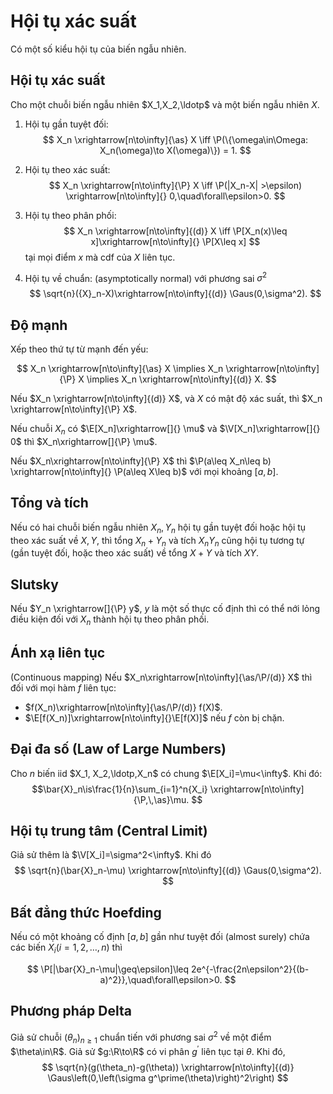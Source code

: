 # Hội tụ xác suất

Có một số kiểu hội tụ của biến ngẫu nhiên.

## Hội tụ xác suất
::: {#def-conv-proba}
Cho một chuỗi biến ngẫu nhiên $X_1,X_2,\ldotp$
và một biến ngẫu nhiên $X$.

1. Hội tụ gần tuyệt đối:
$$
X_n \xrightarrow[n\to\infty]{\as} X \iff
\P(\{\omega\in\Omega: X_n(\omega)\to X(\omega)\}) = 1.
$$

2. Hội tụ theo xác suất:
$$
X_n \xrightarrow[n\to\infty]{\P} X \iff
\P(|X_n-X| >\epsilon)
\xrightarrow[n\to\infty]{}
0,\quad\forall\epsilon>0.
$$

3. Hội tụ theo phân phối:
$$
X_n \xrightarrow[n\to\infty]{(d)} X \iff
\P[X_n(x)\leq x]\xrightarrow[n\to\infty]{} \P[X\leq x]
$$
tại mọi điểm $x$ mà cdf của $X$ liên tục.

4. Hội tụ về chuẩn:
(asymptotically normal)
với phương sai
$\sigma^2$
$$
\sqrt{n}({X}_n-X)\xrightarrow[n\to\infty]{(d)}
\Gaus(0,\sigma^2).
$$
:::

## Độ mạnh
:::{#thm-strength}

Xếp theo thứ tự từ mạnh đến yếu:

$$
X_n \xrightarrow[n\to\infty]{\as} X \implies
X_n \xrightarrow[n\to\infty]{\P} X \implies
X_n \xrightarrow[n\to\infty]{(d)} X.
$$

Nếu
$X_n \xrightarrow[n\to\infty]{(d)} X$,
và
$X$ có mật độ xác suất, thì
$X_n \xrightarrow[n\to\infty]{\P} X$.

Nếu chuỗi $X_n$ có
$\E[X_n]\xrightarrow[]{} \mu$ và
$\V[X_n]\xrightarrow[]{} 0$ thì
$X_n\xrightarrow[]{\P} \mu$.

Nếu $X_n\xrightarrow[n\to\infty]{\P} X$ thì
$\P(a\leq X_n\leq b) \xrightarrow[n\to\infty]{} \P(a\leq X\leq b)$
với mọi khoảng $[a,b]$.
:::

## Tổng và tích
::: {#thm-convege}
Nếu có hai chuỗi biến ngẫu nhiên $X_n, Y_n$
hội tụ gần tuyệt đối
hoặc hội tụ theo xác suất về $X, Y$,
thì tổng $X_n+Y_n$ và tích $X_n Y_n$
cũng hội tụ tương tự (gần tuyệt đối, hoặc theo xác suất)
về tổng $X+Y$ và tích $XY$.
:::

## Slutsky
::: {#thm-slutsky}
Nếu $Y_n \xrightarrow[]{\P} y$, $y$ là một số thực cố định thì có thể
nới lỏng điều kiện đối với $X_n$ thành hội tụ theo phân phối.
:::

## Ánh xạ liên tục
:::{#thm-contmap}
(Continuous mapping)
Nếu $X_n\xrightarrow[n\to\infty]{\as/\P/(d)} X$ thì
đối với mọi hàm $f$ liên tục:

- $f(X_n)\xrightarrow[n\to\infty]{\as/\P/(d)} f(X)$.
- $\E[f(X_n)]\xrightarrow[n\to\infty]{}\E[f(X)]$ nếu $f$ còn bị chặn.
:::

## Đại đa số (Law of Large Numbers)
::: {#thm-lln}
Cho $n$ biến iid $X_1, X_2,\ldotp,X_n$ có chung
$\E[X_i]=\mu<\infty$.
Khi đó:
$$\bar{X}_n\is\frac{1}{n}\sum_{i=1}^n{X_i}
\xrightarrow[n\to\infty]{\P,\,\as}\mu.
$$
:::

## Hội tụ trung tâm (Central Limit)
::: {#thm-clt}
Giả sử thêm là
$\V[X_i]=\sigma^2<\infty$.
Khi đó
$$
\sqrt{n}(\bar{X}_n-\mu)
\xrightarrow[n\to\infty]{(d)}
\Gaus(0,\sigma^2).
$$
:::

## Bất đẳng thức Hoefding
::: {#thm-hoeffding}
Nếu có một khoảng cố định $[a,b]$ gần như tuyệt đối (almost surely) chứa các biến $X_i (i=1,2,\ldots,n)$ thì

$$
\P[|\bar{X}_n-\mu|\geq\epsilon]\leq
2e^{-\frac{2n\epsilon^2}{(b-a)^2}},\quad\forall\epsilon>0.
$$
:::


## Phương pháp Delta
:::{#thm-delta-method}
Giả sử chuỗi $(\theta_n)_{n\geq 1}$
chuẩn tiến
với phương sai
$\sigma^2$
về một điểm
$\theta\in\R$.
Giả sử $g:\R\to\R$
có vi phân
$g^\prime$
liên tục tại $\theta$.
Khi đó,
$$
\sqrt{n}(g(\theta_n)-g(\theta))
\xrightarrow[n\to\infty]{(d)}
\Gaus\left(0,\left(\sigma g^\prime(\theta)\right)^2\right)
$$
:::

